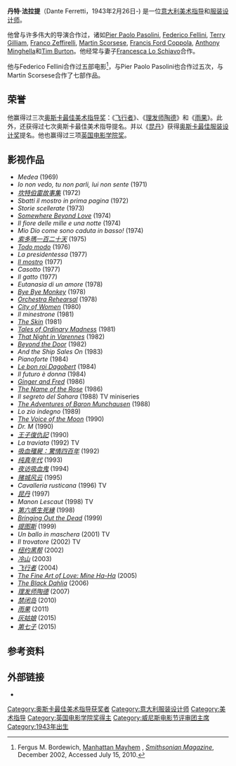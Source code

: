 {{Infobox person
| name          = Dante Ferretti
| image         = Dante ferretti.jpg
| caption       = Dante Ferretti在工作室里
| birth_date     = {{birth date and age|1943|2|26|df=y}}
| birth_place    = {{ITA}}[[馬切拉塔|馬切拉塔]]
| occupation    = 美术指导
| yearsactive     = 1964-现在
| spouse        = [[Francesca_Lo_Schiavo|Francesca Lo Schiavo]]
}}
'''丹特·法拉提'''（Dante Ferretti，1943年2月26日-) 是一位[[意大利|意大利]][[美术指导|美术指导]]和[[服装设计师|服装设计师]]。

他曾与许多伟大的导演合作过，诸如[[Pier_Paolo_Pasolini|Pier Paolo Pasolini]], [[Federico_Fellini|Federico Fellini]], [[Terry_Gilliam|Terry Gilliam]], [[Franco_Zeffirelli|Franco Zeffirelli]], [[Martin_Scorsese|Martin Scorsese]], [[Francis_Ford_Coppola|Francis Ford Coppola]], [[Anthony_Minghella|Anthony Minghella]]和[[Tim_Burton|Tim Burton]]。他经常与妻子[[Francesca_Lo_Schiavo|Francesca Lo Schiavo]]合作。

他与Federico Fellini合作过五部电影<ref name=Smithsonian>Fergus M. Bordewich, [http://www.fergusbordewich.com/PAGESjournalism/FBgangs.shtml Manhattan Mayhem] {{Wayback|url=http://www.fergusbordewich.com/PAGESjournalism/FBgangs.shtml |date=20120320002112 }}, ''[[Smithsonian_Magazine|Smithsonian Magazine]]'', December 2002, Accessed July 15, 2010.</ref>，与Pier Paolo Pasolini也合作过五次，与Martin Scorsese合作了七部作品。

== 荣誉 ==

他赢得过三次[[奥斯卡最佳美术指导奖|奥斯卡最佳美术指导奖]]：《[[飞行者|飞行者]]》、《[[理发师陶德|理发师陶德]]》和《[[雨果_(电影)|雨果]]》。此外，还获得过七次奥斯卡最佳美术指导提名。并以《[[昆丹_(电影)|昆丹]]》获得[[奥斯卡最佳服装设计奖|奥斯卡最佳服装设计奖]]提名。他也赢得过三项[[英国电影学院奖|英国电影学院奖]]。

== 影视作品 ==
{{div col|cols=3}} 
* ''Medea'' (1969)
* ''Io non vedo, tu non parli, lui non sente'' (1971)
* ''[[坎特伯雷故事集_(1972年电影)|坎特伯雷故事集]]'' (1972)
* ''Sbatti il mostro in prima pagina'' (1972)
* ''Storie scellerate'' (1973)
* ''[[Somewhere_Beyond_Love|Somewhere Beyond Love]]'' (1974)
* ''Il fiore delle mille e una notte'' (1974)
* ''Mio Dio come sono caduta in basso!'' (1974)
* ''[[索多瑪一百二十天_(電影)|索多瑪一百二十天]]'' (1975)
* ''[[Todo_modo|Todo modo]]'' (1976)
* ''La presidentessa'' (1977)
* ''[[Il_mostro_(1977_film)|Il mostro]]'' (1977)
* ''Casotto'' (1977)
* ''Il gatto'' (1977)
* ''Eutanasia di un amore'' (1978)
* ''[[Bye_Bye_Monkey|Bye Bye Monkey]]'' (1978)
* ''[[Orchestra_Rehearsal|Orchestra Rehearsal]]'' (1978)
* ''[[City_of_Women|City of Women]]'' (1980)
* ''Il minestrone'' (1981)
* ''[[The_Skin|The Skin]]'' (1981)
* ''[[Tales_of_Ordinary_Madness|Tales of Ordinary Madness]]'' (1981)
* ''[[That_Night_in_Varennes|That Night in Varennes]]'' (1982)
* ''[[Beyond_the_Door_(1982_film)|Beyond the Door]]'' (1982)
* ''And the Ship Sales On'' (1983)
* ''Pianoforte'' (1984)
* ''[[Le_bon_roi_Dagobert_(1984_film)|Le bon roi Dagobert]]'' (1984)
* ''Il futuro è donna'' (1984)
* ''[[Ginger_and_Fred|Ginger and Fred]]'' (1986)
* ''[[The_Name_of_the_Rose_(film)|The Name of the Rose]]'' (1986)
* ''Il segreto del Sahara'' (1988) TV miniseries
* ''[[The_Adventures_of_Baron_Munchausen|The Adventures of Baron Munchausen]]'' (1988)
* ''Lo zio indegno'' (1989)
* ''[[The_Voice_of_the_Moon|The Voice of the Moon]]'' (1990)
* ''Dr. M'' (1990)
* ''[[王子復仇記_(電影)|王子復仇記]]'' (1990)
* ''La traviata'' (1992) TV
* ''[[吸血殭屍：驚情四百年|吸血殭屍：驚情四百年]]'' (1992)
* ''[[纯真年代_(电影)|纯真年代]]'' (1993)
* ''[[夜访吸血鬼|夜访吸血鬼]]'' (1994)
* ''[[赌城风云_(1995年电影)|赌城风云]]'' (1995)
* ''Cavalleria rusticana'' (1996) TV
* ''[[昆丹_(电影)|昆丹]]'' (1997)
* ''Manon Lescaut'' (1998) TV
* ''[[第六感生死緣|第六感生死緣]]'' (1998)
* ''[[Bringing_Out_the_Dead|Bringing Out the Dead]]'' (1999)
* ''[[提图斯_(1999年电影)|提图斯]]'' (1999)
* ''Un ballo in maschera'' (2001) TV
* ''Il trovatore'' (2002) TV
* ''[[纽约黑帮|纽约黑帮]]'' (2002)
* ''[[冷山|冷山]]'' (2003)
* ''[[飞行者|飞行者]]'' (2004)
* ''[[The_Fine_Art_of_Love:_Mine_Ha-Ha|The Fine Art of Love: Mine Ha-Ha]]'' (2005)
* ''[[The_Black_Dahlia_(film)|The Black Dahlia]]'' (2006)
* ''[[理发师陶德|理发师陶德]]'' (2007)
* ''[[禁闭岛|禁闭岛]]'' (2010)
* ''[[雨果_(电影)|雨果]]'' (2011)
* ''[[灰姑娘_(2015年电影)|灰姑娘]]'' (2015)
* ''[[第七子|第七子]]'' (2015)
{{Div col end}}

==参考资料==
{{reflist}}

==外部链接==
{{commons category|Dante Ferretti}}
*{{IMDb name|id=0274721}}
{{威尼斯电影节评审团主席}}
{{Authority control}}

{{DEFAULTSORT:Ferretti, Dante}}
[[Category:奥斯卡最佳美术指导获奖者|Category:奥斯卡最佳美术指导获奖者]]
[[Category:意大利服装设计师|Category:意大利服装设计师]]
[[Category:美术指导|Category:美术指导]]
[[Category:英国电影学院奖得主|Category:英国电影学院奖得主]]
[[Category:威尼斯电影节评审团主席|Category:威尼斯电影节评审团主席]]
[[Category:1943年出生|Category:1943年出生]]